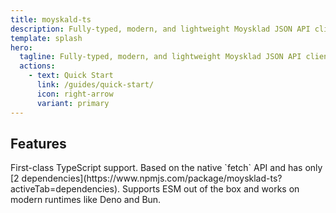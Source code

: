 ```yaml
---
title: moyskald-ts
description: Fully-typed, modern, and lightweight Moysklad JSON API client for JavaScript.
template: splash
hero:
  tagline: Fully-typed, modern, and lightweight Moysklad JSON API client for JavaScript.
  actions:
    - text: Quick Start
      link: /guides/quick-start/
      icon: right-arrow
      variant: primary
---
```



## Features

<CardGrid stagger>
	<Card title="Fully-typed" icon="pencil">
		First-class TypeScript support.
	</Card>
	<Card title="Fast" icon="rocket">
		Based on the native `fetch` API and has only [2 dependencies](https://www.npmjs.com/package/moysklad-ts?activeTab=dependencies).
	</Card>
	<Card title="Modern" icon="laptop">
		Supports ESM out of the box and works on modern runtimes like Deno and Bun.
	</Card>
</CardGrid>

